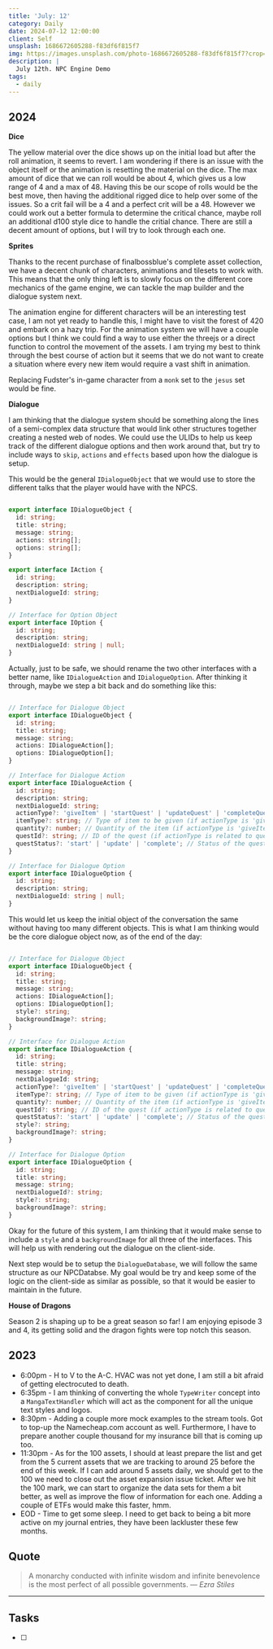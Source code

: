 ```yaml
---
title: 'July: 12'
category: Daily
date: 2024-07-12 12:00:00
client: Self
unsplash: 1686672605288-f83df6f815f7
img: https://images.unsplash.com/photo-1686672605288-f83df6f815f7?crop=entropy&cs=srgb&fm=jpg&ixid=MnwzNjM5Nzd8MHwxfHJhbmRvbXx8fHx8fHx8fDE2ODE3NDg2ODY&ixlib=rb-4.0.3&q=85
description: |
  July 12th. NPC Engine Demo
tags:
  - daily
---
```


## 2024

**Dice**

The yellow material over the dice shows up on the initial load but after the roll animation, it seems to revert.
I am wondering if there is an issue with the object itself or the animation is resetting the material on the dice.
The max amount of dice that we can roll would be about 4, which gives us a low range of 4 and a max of 48.
Having this be our scope of rolls would be the best move, then having the additional rigged dice to help over some of the issues.
So a crit fail will be a 4 and a perfect crit will be a 48.
However we could work out a better formula to determine the critical chance, maybe roll an additional d100 style dice to handle the critial chance.
There are still a decent amount of options, but I will try to look through each one.

**Sprites**

Thanks to the recent purchase of finalbossblue's complete asset collection, we have a decent chunk of characters, animations and tilesets to work with.
This means that the only thing left is to slowly focus on the different core mechanics of the game engine, we can tackle the map builder and the dialogue system next.

The animation engine for different characters will be an interesting test case, I am not yet ready to handle this, I might have to visit the forest of 420 and embark on a hazy trip.
For the animation system we will have a couple options but I think we could find a way to use either the threejs or a direct function to control the movement of the assets.
I am trying my best to think through the best course of action but it seems that we do not want to create a situation where every new item would require a vast shift in animation.

Replacing Fudster's in-game character from a `monk` set to the `jesus` set would be fine.

**Dialogue**

I am thinking that the dialogue system should be something along the lines of a semi-complex data structure that would link other structures together creating a nested web of nodes.
We could use the ULIDs to help us keep track of the different dialogue options and then work around that, but try to include ways to `skip`, `actions` and `effects` based upon how the dialogue is setup.

This would be the general `IDialogueObject` that we would use to store the different talks that the player would have with the NPCS.

```ts

export interface IDialogueObject {
  id: string;
  title: string;
  message: string;
  actions: string[];
  options: string[];
}

export interface IAction {
  id: string;
  description: string;
  nextDialogueId: string;
}

// Interface for Option Object
export interface IOption {
  id: string;
  description: string;
  nextDialogueId: string | null;
}

```

Actually, just to be safe, we should rename the two other interfaces with a better name, like `IDialogueAction` and `IDialogueOption`.
After thinking it through, maybe we step a bit back and do something like this:

```ts

// Interface for Dialogue Object
export interface IDialogueObject {
  id: string;
  title: string;
  message: string;
  actions: IDialogueAction[];
  options: IDialogueOption[];
}

// Interface for Dialogue Action
export interface IDialogueAction {
  id: string;
  description: string;
  nextDialogueId: string;
  actionType?: 'giveItem' | 'startQuest' | 'updateQuest' | 'completeQuest';
  itemType?: string; // Type of item to be given (if actionType is 'giveItem')
  quantity?: number; // Quantity of the item (if actionType is 'giveItem')
  questId?: string; // ID of the quest (if actionType is related to quests)
  questStatus?: 'start' | 'update' | 'complete'; // Status of the quest (if actionType is related to quests)
}

// Interface for Dialogue Option
export interface IDialogueOption {
  id: string;
  description: string;
  nextDialogueId: string | null;
}

```

This would let us keep the initial object of the conversation the same without having too many different objects.
This is what I am thinking would be the core dialogue object now, as of the end of the day:

```ts

// Interface for Dialogue Object
export interface IDialogueObject {
  id: string;
  title: string;
  message: string;
  actions: IDialogueAction[];
  options: IDialogueOption[];
  style?: string;
  backgroundImage?: string;
}

// Interface for Dialogue Action
export interface IDialogueAction {
  id: string;
  title: string;
  message: string;
  nextDialogueId: string;
  actionType?: 'giveItem' | 'startQuest' | 'updateQuest' | 'completeQuest';
  itemType?: string; // Type of item to be given (if actionType is 'giveItem')
  quantity?: number; // Quantity of the item (if actionType is 'giveItem')
  questId?: string; // ID of the quest (if actionType is related to quests)
  questStatus?: 'start' | 'update' | 'complete'; // Status of the quest (if actionType is related to quests)
  style?: string;
  backgroundImage?: string;
}

// Interface for Dialogue Option
export interface IDialogueOption {
  id: string;
  title: string;
  message: string;
  nextDialogueId?: string;
  style?: string;
  backgroundImage?: string;
}


```

Okay for the future of this system, I am thinking that it would make sense to include a `style` and a `backgroundImage` for all three of the interfaces.
This will help us with rendering out the dialogue on the client-side.

Next step would be to setup the `DialogueDatabase`, we will follow the same structure as our NPCDatabse.
My goal would be try and keep some of the logic on the client-side as similar as possible, so that it would be easier to maintain in the future.


**House of Dragons**

Season 2 is shaping up to be a great season so far!
I am enjoying episode 3 and 4, its getting solid and the dragon fights were top notch this season.



## 2023
- 6:00pm - H to V to the A-C. HVAC was not yet done, I am still a bit afraid of getting electrocuted to death.
- 6:35pm - I am thinking of converting the whole `TypeWriter` concept into a `MangaTextHandler` which will act as the component for all the unique text styles and logos.
- 8:30pm - Adding a couple more mock examples to the stream tools. Got to top-up the Namecheap.com account as well. Furthermore, I have to prepare another couple thousand for my insurance bill that is coming up too. 
- 11:30pm - As for the 100 assets, I should at least prepare the list and get from the 5 current assets that we are tracking to around 25 before the end of this week. If I can add around 5 assets daily, we should get to the 100 we need to close out the asset expansion issue ticket. After we hit the 100 mark, we can start to organize the data sets for them a bit better, as well as improve the flow of information for each one. Adding a couple of ETFs would make this faster, hmm.
- EOD - Time to get some sleep. I need to get back to being a bit more active on my journal entries, they have been lackluster these few months.

## Quote

> A monarchy conducted with infinite wisdom and infinite benevolence is the most perfect of all possible governments.
> — <cite>Ezra Stiles</cite>

---

## Tasks

- [ ]